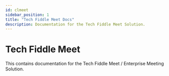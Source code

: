 ```yaml
---
id: clmeet
sidebar_position: 1
title: "Tech Fiddle Meet Docs"
description: Documentation for the Tech Fiddle Meet Solution.
---
```


# Tech Fiddle Meet

This contains documentation for the Tech Fiddle Meet / Enterprise Meeting Solution.

<DocCardList />
